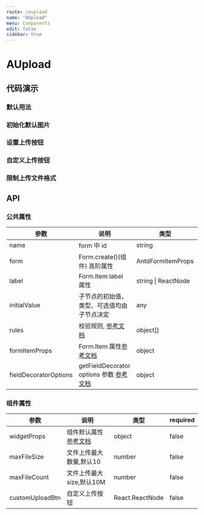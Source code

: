 ```yaml
---
route: /aupload
name: "AUpload"
menu: Components
edit: false
sidebar: true
---
```









# AUpload

## 代码演示

### 默认用法

<JackBox tsCode={Demo1CodeTsx} demoName="默认用法">
  <Demo1 />
</JackBox>

### 初始化默认图片

<JackBox tsCode={Demo2CodeTsx} demoName="初始化默认图片" >
  <Demo2 />
</JackBox>

### 设置上传按钮

<JackBox tsCode={Demo3CodeTsx} demoName="设置上传按钮" >
  <Demo3 />
</JackBox>

### 自定义上传按钮

<JackBox tsCode={Demo4CodeTsx} demoName="自定义上传按钮" >
  <Demo4 />
</JackBox>

### 限制上传文件格式

<JackBox tsCode={Demo5CodeTsx} demoName="限制上传文件格式" >
  <Demo5 />
</JackBox>

## API

### 公共属性

| 参数                  | 说明                                                                                                                                  | 类型                | required |
| --------------------- | ------------------------------------------------------------------------------------------------------------------------------------- | ------------------- | -------- |
| name                  | form 中 id                                                                                                                            | string              | true     |
| form                  | Form.create()(组件) 高阶属性                                                                                                          | AntdFormItemProps   | true     |
| label                 | Form.Item label 属性                                                                                                                  | string \| ReactNode | false    |
| initialValue          | 子节点的初始值，类型、可选值均由子节点决定                                                                                            | any                 | false    |
| rules                 | 校验规则, [参考文档](https://ant.design/components/form-cn/#%E6%A0%A1%E9%AA%8C%E8%A7%84%E5%88%99)                                     | object[]            | false    |
| formItemProps         | Form.Item 属性[参考文档](https://ant.design/components/form-cn/#Form.Item)                                                            | object              | false    |
| fieldDecoratorOptions | getFieldDecorator options 参数 [参考文档](https://ant.design/components/form-cn/#getFieldDecorator(id,-options)-%E5%8F%82%E6%95%B0>) | object              | false    |

### 组件属性

| 参数          | 说明                  | 类型                                                                                           | required |
| ------------- | --------------------- | ---------------------------------------------------------------------------------------------- | -------- |
| widgetProps | 组件默认属性 [参考文档](https://ant.design/components/upload-cn/#API) | object              | false    |
| maxFileSize | 文件上传最大数量,默认10 | number              | false    |
| maxFileCount | 文件上传最大size,默认10M | number              | false    |
| customUploadBtn | 自定义上传按钮 | React.ReactNode              | false    |


